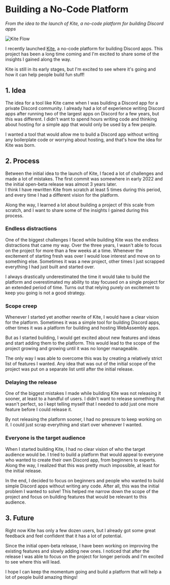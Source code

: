 <title>Building a No-Code Platform</title>

# Building a No-Code Platform

_From the idea to the launch of Kite, a no-code platform for building Discord apps_

<PostDate date="2024-09-24" />

![Kite Flow](/kite-flow.webp)

I recently launched [Kite](https://kite.onl), a no-code platform for building Discord apps. This project has been a long time coming and I'm excited to share some of the insights I gained along the way.

Kite is still in its early stages, but I'm excited to see where it's going and how it can help people build fun stuff!

## 1. Idea

The idea for a tool like Kite came when I was building a Discord app for a private Discord community.
I already had a lot of experience writing Discord apps after running two of the largest apps on Discord for a few years, but this was different.
I didn't want to spend hours writing code and thinking about hosting for a simple app that would only be used by a few people.

I wanted a tool that would allow me to build a Discord app without writing any boilerplate code or worrying about hosting, and that's how the idea for Kite was born.

## 2. Process

Between the initial idea to the launch of Kite, I faced a lot of challenges and made a lot of mistakes.
The first commit was somewhere in early 2022 and the initial open-beta release was almost 3 years later.  
I think I have rewritten Kite from scratch at least 5 times during this period, and every time I had a different vision for the platform.

Along the way, I learned a lot about building a project of this scale from scratch, and I want to share some of the insights I gained during this process.

### Endless distractions

One of the biggest challenges I faced while building Kite was the endless distractions that came my way.
Over the three years, I wasn't able to focus on the project for more than a few weeks at a time.
Whenever the excitement of starting fresh was over I would lose interest and move on to something else.
Sometimes it was a new project, other times I just scrapped everything I had just built and started over.

I always drastically underestimated the time it would take to build the platform and overestimated my ability to stay focused on a single project for an extended period of time.
Turns out that relying purely on excitement to keep you going is not a good strategy.

### Scope creep

Whenever I started yet another rewrite of Kite, I would have a clear vision for the platform.
Sometimes it was a simple tool for building Discord apps, other times it was a platform for building and hosting WebAssembly apps.

But as I started building, I would get excited about new features and ideas and start adding them to the platform.
This would lead to the scope of the project growing and growing until it was no longer manageable.

The only way I was able to overcome this was by creating a relatively strict list of features I wanted.
Any idea that was out of the initial scope of the project was put on a separate list until after the initial release.

### Delaying the release

One of the biggest mistakes I made while building Kite was not releasing it sooner, at least to a handful of users.
I didn't want to release something that wasn't perfect, so I kept telling myself that I needed to add just one more feature before I could release it.

By not releasing the platform sooner, I had no pressure to keep working on it. I could just scrap everything and start over whenever I wanted.

### Everyone is the target audience

When I started building Kite, I had no clear vision of who the target audience would be.
I tried to build a platform that would appeal to everyone who wanted to create their own Discord app, from beginners to experts.
Along the way, I realized that this was pretty much impossible, at least for the initial release.

In the end, I decided to focus on beginners and people who wanted to build simple Discord apps without writing any code.
After all, this was the initial problem I wanted to solve!
This helped me narrow down the scope of the project and focus on building features that would be relevant to this audience.

## 3. Future

Right now Kite has only a few dozen users, but I already got some great feedback and feel confident that it has a lot of potential.

Since the initial open-beta release, I have been working on improving the existing features and slowly adding new ones.
I noticed that after the release I was able to focus on the project for longer periods and I'm excited to see where this will lead.

I hope I can keep the momentum going and build a platform that will help a lot of people build amazing things!
